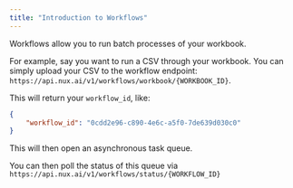 ```yaml
---
title: "Introduction to Workflows"
---
```


Workflows allow you to run batch processes of your workbook. 

For example, say you want to run a CSV through your workbook. You can simply upload your CSV to the workflow endpoint: `https://api.nux.ai/v1/workflows/workbook/{WORKBOOK_ID}`.

This will return your `workflow_id`, like: 

```json
{
    "workflow_id": "0cdd2e96-c890-4e6c-a5f0-7de639d030c0"
}
```

This will then open an asynchronous task queue.

You can then poll the status of this queue via `https://api.nux.ai/v1/workflows/status/{WORKFLOW_ID}`